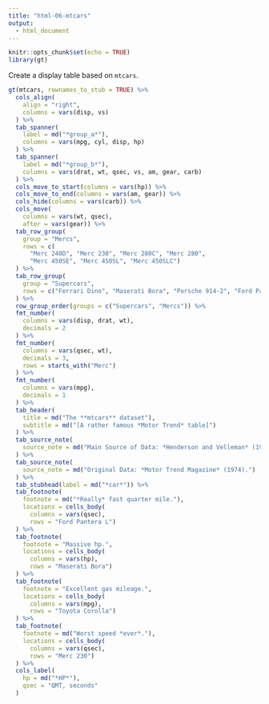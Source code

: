 ```yaml
---
title: "html-06-mtcars"
output:
  - html_document
---
```


```r
knitr::opts_chunk$set(echo = TRUE)
library(gt)
```

Create a display table based on `mtcars`.

```r
gt(mtcars, rownames_to_stub = TRUE) %>%
  cols_align(
    align = "right",
    columns = vars(disp, vs)
  ) %>%
  tab_spanner(
    label = md("*group_a*"),
    columns = vars(mpg, cyl, disp, hp)
  ) %>%
  tab_spanner(
    label = md("*group_b*"),
    columns = vars(drat, wt, qsec, vs, am, gear, carb)
  ) %>%
  cols_move_to_start(columns = vars(hp)) %>%
  cols_move_to_end(columns = vars(am, gear)) %>%
  cols_hide(columns = vars(carb)) %>%
  cols_move(
    columns = vars(wt, qsec),
    after = vars(gear)) %>%
  tab_row_group(
    group = "Mercs",
    rows = c(
      "Merc 240D", "Merc 230", "Merc 280C", "Merc 280",
      "Merc 450SE", "Merc 450SL", "Merc 450SLC")
  ) %>%
  tab_row_group(
    group = "Supercars",
    rows = c("Ferrari Dino", "Maserati Bora", "Porsche 914-2", "Ford Pantera L")
  ) %>%
  row_group_order(groups = c("Supercars", "Mercs")) %>%
  fmt_number(
    columns = vars(disp, drat, wt),
    decimals = 2
  ) %>%
  fmt_number(
    columns = vars(qsec, wt),
    decimals = 3,
    rows = starts_with("Merc")
  ) %>%
  fmt_number(
    columns = vars(mpg),
    decimals = 1
  ) %>%
  tab_header(
    title = md("The **mtcars** dataset"),
    subtitle = md("[A rather famous *Motor Trend* table]")
  ) %>%
  tab_source_note(
    source_note = md("Main Source of Data: *Henderson and Velleman* (1981).")
  ) %>%
  tab_source_note(
    source_note = md("Original Data: *Motor Trend Magazine* (1974).")
  ) %>%
  tab_stubhead(label = md("*car*")) %>%
  tab_footnote(
    footnote = md("*Really* fast quarter mile."),
    locations = cells_body(
      columns = vars(qsec),
      rows = "Ford Pantera L")
  ) %>%
  tab_footnote(
    footnote = "Massive hp.",
    locations = cells_body(
      columns = vars(hp),
      rows = "Maserati Bora")
  ) %>%
  tab_footnote(
    footnote = "Excellent gas mileage.",
    locations = cells_body(
      columns = vars(mpg),
      rows = "Toyota Corolla")
  ) %>%
  tab_footnote(
    footnote = md("Worst speed *ever*."),
    locations = cells_body(
      columns = vars(qsec),
      rows = "Merc 230")
  ) %>%
  cols_label(
    hp = md("*HP*"),
    qsec = "QMT, seconds"
  )
```
